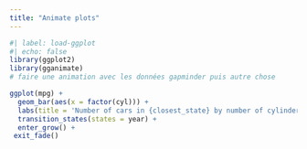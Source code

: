 ```yaml
---
title: "Animate plots"
---
```


```r
#| label: load-ggplot
#| echo: false
library(ggplot2)
library(gganimate)
# faire une animation avec les données gapminder puis autre chose
```

```r
ggplot(mpg) +
  geom_bar(aes(x = factor(cyl))) +
  labs(title = 'Number of cars in {closest_state} by number of cylinders') +
  transition_states(states = year) +
  enter_grow() +
 exit_fade()
```

